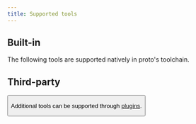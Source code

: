 ```yaml
---
title: Supported tools
---
```



## Built-in

The following tools are supported natively in proto's toolchain.

<ToolCards data="built-in" />

## Third-party

<Button
  className="float-right -mt-8"
  href="https://github.com/moonrepo/proto/tree/master/registry"
  label="Add tool"
/>

Additional tools can be supported through [plugins](./plugins).

<ToolCards data="third-party" />
